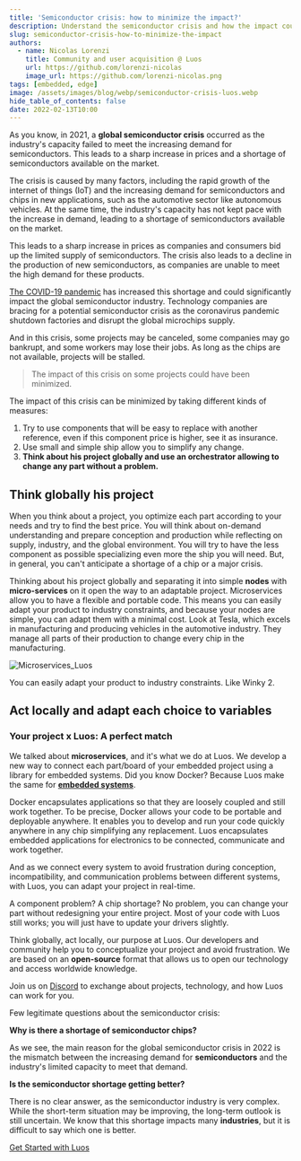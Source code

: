 ```yaml
---
title: 'Semiconductor crisis: how to minimize the impact?'
description: Understand the semiconductor crisis and how the impact could have been minimize with several tips.
slug: semiconductor-crisis-how-to-minimize-the-impact
authors:
  - name: Nicolas Lorenzi
    title: Community and user acquisition @ Luos
    url: https://github.com/lorenzi-nicolas
    image_url: https://github.com/lorenzi-nicolas.png
tags: [embedded, edge]
image: /assets/images/blog/webp/semiconductor-crisis-luos.webp
hide_table_of_contents: false
date: 2022-02-13T10:00
---
```


As you know, in 2021, a **global semiconductor crisis** occurred as the industry's capacity failed to meet the increasing demand for semiconductors. This leads to a sharp increase in prices and a shortage of semiconductors available on the market.

<!--truncate-->

The crisis is caused by many factors, including the rapid growth of the internet of things (IoT) and the increasing demand for semiconductors and chips in new applications, such as the automotive sector like autonomous vehicles. At the same time, the industry's capacity has not kept pace with the increase in demand, leading to a shortage of semiconductors available on the market.

This leads to a sharp increase in prices as companies and consumers bid up the limited supply of semiconductors. The crisis also leads to a decline in the production of new semiconductors, as companies are unable to meet the high demand for these products.

[The COVID-19 pandemic](/2021-02-13-lockdown-growth.mdx) has increased this shortage and could significantly impact the global semiconductor industry. Technology companies are bracing for a potential semiconductor crisis as the coronavirus pandemic shutdown factories and disrupt the global microchips supply.

And in this crisis, some projects may be canceled, some companies may go bankrupt, and some workers may lose their jobs. As long as the chips are not available, projects will be stalled.

> The impact of this crisis on some projects could have been minimized.

The impact of this crisis can be minimized by taking different kinds of measures:

1.  Try to use components that will be easy to replace with another reference, even if this component price is higher, see it as insurance.
2.  Use small and simple ship allow you to simplify any change.
3.  **Think about his project globally and use an orchestrator allowing to change any part without a problem.**

<h2> Think globally his project </h2>

When you think about a project, you optimize each part according to your needs and try to find the best price. You will think about on-demand understanding and prepare conception and production while reflecting on supply, industry, and the global environment. You will try to have the less component as possible specializing even more the ship you will need. But, in general, you can't anticipate a shortage of a chip or a major crisis.

Thinking about his project globally and separating it into simple **nodes** with **micro-services** on it open the way to an adaptable project. Microservices allow you to have a flexible and portable code. This means you can easily adapt your product to industry constraints, and because your nodes are simple, you can adapt them with a minimal cost. Look at Tesla, which excels in manufacturing and producing vehicles in the automotive industry. They manage all parts of their production to change every chip in the manufacturing.

![Microservices_Luos](/assets/images/blog/microservices-luos.gif)

You can easily adapt your product to industry constraints. Like Winky 2.

<h2> Act locally and adapt each choice to variables </h2>

<h3> Your project x Luos: A perfect match </h3>

We talked about **microservices**, and it's what we do at Luos. We develop a new way to connect each part/board of your embedded project using a library for embedded systems. Did you know Docker? Because Luos make the same for [**embedded systems**](/2021-01-13-unleash-embedded.mdx).

Docker encapsulates applications so that they are loosely coupled and still work together. To be precise, Docker allows your code to be portable and deployable anywhere. It enables you to develop and run your code quickly anywhere in any chip simplifying any replacement. Luos encapsulates embedded applications for electronics to be connected, communicate and work together.

And as we connect every system to avoid frustration during conception, incompatibility, and communication problems between different systems, with Luos, you can adapt your project in real-time.

A component problem? A chip shortage? No problem, you can change your part without redesigning your entire project. Most of your code with Luos still works; you will just have to update your drivers slightly.

Think globally, act locally, our purpose at Luos. Our developers and community help you to conceptualize your project and avoid frustration. We are based on an **open-source** format that allows us to open our technology and access worldwide knowledge.

<p>Join us on <a rel="external nofollow" href="https://discord.gg/luos" target="_blank">Discord</a> to exchange about projects, technology, and how Luos can work for you.</p>

Few legitimate questions about the semiconductor crisis:

**Why is there a shortage of semiconductor chips?**

As we see, the main reason for the global semiconductor crisis in 2022 is the mismatch between the increasing demand for **semiconductors** and the industry's limited capacity to meet that demand.

**Is the semiconductor shortage getting better?**

There is no clear answer, as the semiconductor industry is very complex. While the short-term situation may be improving, the long-term outlook is still uncertain. We know that this shortage impacts many **industries**, but it is difficult to say which one is better.

[Get Started with Luos](/tutorials/get-started)
